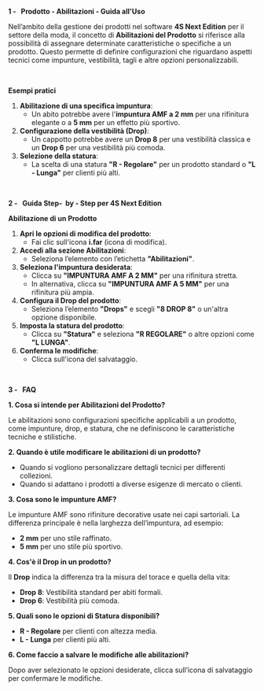 **1 -   Prodotto - Abilitazioni - Guida all'Uso**

Nell’ambito della gestione dei prodotti nel software **4S Next Edition** per il settore della moda, il concetto di **Abilitazioni del Prodotto** si riferisce alla possibilità di assegnare determinate caratteristiche o specifiche a un prodotto. Questo permette di definire configurazioni che riguardano aspetti tecnici come impunture, vestibilità, tagli e altre opzioni personalizzabili.

 

**Esempi pratici**

1. **Abilitazione di una specifica impuntura**:
   * Un abito potrebbe avere l'**impuntura AMF a 2 mm** per una rifinitura elegante o a **5 mm** per un effetto più sportivo.
2. **Configurazione della vestibilità (Drop)**:
   * Un cappotto potrebbe avere un **Drop 8** per una vestibilità classica e un **Drop 6** per una vestibilità più comoda.
3. **Selezione della statura**:
   * La scelta di una statura **"R - Regolare"** per un prodotto standard o **"L - Lunga"** per clienti più alti.

 

**2 -   Guida Step-  by - Step per 4S Next Edition**

**Abilitazione di un Prodotto**

1. **Apri le opzioni di modifica del prodotto**:
   * Fai clic sull'icona **i.far** (icona di modifica).
2. **Accedi alla sezione Abilitazioni**:
   * Seleziona l’elemento con l’etichetta **"Abilitazioni"**.
3. **Seleziona l'impuntura desiderata**:
   * Clicca su **"IMPUNTURA AMF A 2 MM"** per una rifinitura stretta.
   * In alternativa, clicca su **"IMPUNTURA AMF A 5 MM"** per una rifinitura più ampia.
4. **Configura il Drop del prodotto**:
   * Seleziona l’elemento **"Drops"** e scegli **"8 DROP 8"** o un'altra opzione disponibile.
5. **Imposta la statura del prodotto**:
   * Clicca su **"Statura"** e seleziona **"R REGOLARE"** o altre opzioni come **"L LUNGA"**.
6. **Conferma le modifiche**:
   * Clicca sull'icona del salvataggio.

 

**3 -   FAQ**

**1. Cosa si intende per Abilitazioni del Prodotto?**

Le abilitazioni sono configurazioni specifiche applicabili a un prodotto, come impunture, drop, e statura, che ne definiscono le caratteristiche tecniche e stilistiche.

**2. Quando è utile modificare le abilitazioni di un prodotto?**

* Quando si vogliono personalizzare dettagli tecnici per differenti collezioni.
* Quando si adattano i prodotti a diverse esigenze di mercato o clienti.

**3. Cosa sono le impunture AMF?**

Le impunture AMF sono rifiniture decorative usate nei capi sartoriali. La differenza principale è nella larghezza dell’impuntura, ad esempio:

* **2 mm** per uno stile raffinato.
* **5 mm** per uno stile più sportivo.

**4. Cos'è il Drop in un prodotto?**

Il **Drop** indica la differenza tra la misura del torace e quella della vita:

* **Drop 8**: Vestibilità standard per abiti formali.
* **Drop 6**: Vestibilità più comoda.

**5. Quali sono le opzioni di Statura disponibili?**

* **R - Regolare** per clienti con altezza media.
* **L - Lunga** per clienti più alti.

**6. Come faccio a salvare le modifiche alle abilitazioni?**

Dopo aver selezionato le opzioni desiderate, clicca sull’icona di salvataggio per confermare le modifiche.
